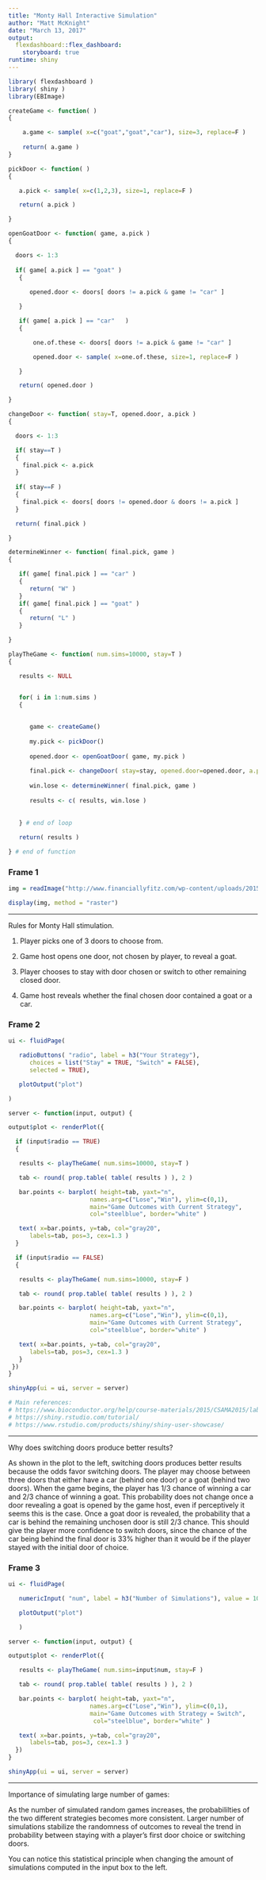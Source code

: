 ```yaml
---
title: "Monty Hall Interactive Simulation"
author: "Matt McKnight"
date: "March 13, 2017"
output: 
  flexdashboard::flex_dashboard:
    storyboard: true
runtime: shiny
---
```


```r

library( flexdashboard )
library( shiny )
library(EBImage)

createGame <- function( )
{

    a.game <- sample( x=c("goat","goat","car"), size=3, replace=F )
 
    return( a.game )
} 

pickDoor <- function( )
{

   a.pick <- sample( x=c(1,2,3), size=1, replace=F )

   return( a.pick )

}

openGoatDoor <- function( game, a.pick )
{

  doors <- 1:3 
  
  if( game[ a.pick ] == "goat" )
   {
       
      opened.door <- doors[ doors != a.pick & game != "car" ]

   }

   if( game[ a.pick ] == "car"   )
   {

       one.of.these <- doors[ doors != a.pick & game != "car" ]

       opened.door <- sample( x=one.of.these, size=1, replace=F )

   }

   return( opened.door )

}

changeDoor <- function( stay=T, opened.door, a.pick )
{

  doors <- 1:3

  if( stay==T )
  {
    final.pick <- a.pick 
  }
  
  if( stay==F )
  {
    final.pick <- doors[ doors != opened.door & doors != a.pick ]
  }

  return( final.pick )

}

determineWinner <- function( final.pick, game )
{

   if( game[ final.pick ] == "car" )
   {
      return( "W" )
   }
   if( game[ final.pick ] == "goat" )
   {
      return( "L" )
   }

}

playTheGame <- function( num.sims=10000, stay=T )
{

   results <- NULL


   for( i in 1:num.sims )
   {
      
      
      game <- createGame()
      
      my.pick <- pickDoor()
      
      opened.door <- openGoatDoor( game, my.pick )
      
      final.pick <- changeDoor( stay=stay, opened.door=opened.door, a.pick=my.pick )
      
      win.lose <- determineWinner( final.pick, game )
      
      results <- c( results, win.lose )
      
      
   } # end of loop
   
   return( results )

} # end of function

```



### Frame 1
```r

img = readImage("http://www.financiallyfitz.com/wp-content/uploads/2015/09/monty-hall-show-goat-e1441458612176.png")

display(img, method = "raster")

```

*** 

Rules for Monty Hall stimulation.

1) Player picks one of 3 doors to choose from.

2) Game host opens one door, not chosen by player, to reveal a goat.

3) Player chooses to stay with door chosen or switch to other remaining closed door.

4) Game host reveals whether the final chosen door contained a goat or a car.


### Frame 2



```r

ui <- fluidPage(

   radioButtons( "radio", label = h3("Your Strategy"),
      choices = list("Stay" = TRUE, "Switch" = FALSE), 
      selected = TRUE),

   plotOutput("plot")    

)

server <- function(input, output) {

output$plot <- renderPlot({

  if (input$radio == TRUE)
  {

   results <- playTheGame( num.sims=10000, stay=T )

   tab <- round( prop.table( table( results ) ), 2 )

   bar.points <- barplot( height=tab, yaxt="n",
                       names.arg=c("Lose","Win"), ylim=c(0,1),
                       main="Game Outcomes with Current Strategy",
                       col="steelblue", border="white" )

   text( x=bar.points, y=tab, col="gray20",
      labels=tab, pos=3, cex=1.3 )
  }

  if (input$radio == FALSE)
  {

   results <- playTheGame( num.sims=10000, stay=F )

   tab <- round( prop.table( table( results ) ), 2 )

   bar.points <- barplot( height=tab, yaxt="n",
                       names.arg=c("Lose","Win"), ylim=c(0,1),
                       main="Game Outcomes with Current Strategy",
                       col="steelblue", border="white" )

   text( x=bar.points, y=tab, col="gray20",
      labels=tab, pos=3, cex=1.3 )
   }
 })
}

shinyApp(ui = ui, server = server)

# Main references: 
# https://www.bioconductor.org/help/course-materials/2015/CSAMA2015/lab/shiny.html#reactivity
# https://shiny.rstudio.com/tutorial/
# https://www.rstudio.com/products/shiny/shiny-user-showcase/

```

*** 

Why does switching doors produce better results?

As shown in the plot to the left, switching doors produces better results because the odds favor switching doors. The player may choose between three doors that either have a car (behind one door) or a goat (behind two doors). When the game begins, the player has 1/3 chance of winning a car and 2/3 chance of winning a goat. This probability does not change once a door revealing a goat is opened by the game host, even if perceptively it seems this is the case. Once a goat door is revealed, the probability that a car is behind the remaining unchosen door is still 2/3 chance. This should give the player more confidence to switch doors, since the chance of the car being behind the final door is 33% higher than it would be if the player stayed with the initial door of choice. 


### Frame 3

```r

ui <- fluidPage(

   numericInput( "num", label = h3("Number of Simulations"), value = 1000 ),

   plotOutput("plot")

   )

server <- function(input, output) { 

output$plot <- renderPlot({ 

   results <- playTheGame( num.sims=input$num, stay=F )

   tab <- round( prop.table( table( results ) ), 2 )

   bar.points <- barplot( height=tab, yaxt="n",
                       names.arg=c("Lose","Win"), ylim=c(0,1),
                       main="Game Outcomes with Strategy = Switch",
                        col="steelblue", border="white" )

   text( x=bar.points, y=tab, col="gray20",
      labels=tab, pos=3, cex=1.3 )
  })
}

shinyApp(ui = ui, server = server)

```

*** 

Importance of simulating large number of games: 

As the number of simulated random games increases, the probabililties of the two different strategies becomes more consistent. Larger number of simulations stabilize the randomness of outcomes to reveal the trend in probability between staying with a player's first door choice or switching doors. 

You can notice this statistical principle when changing the amount of simulations computed in the input box to the left. 



